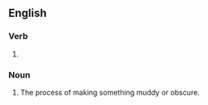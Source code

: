 ==English==

===Verb===
{{head|en|verb form}}

# {{present participle of|muddy|lang=en|nocat=1}}

===Noun===
{{en-noun}}

# The process of making something muddy or obscure.
